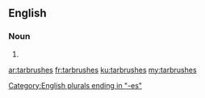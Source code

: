 ==English==

===Noun===
{{head|en|plural}}

# {{plural of|tarbrush|lang=en|nocat=1}}

[[Category:English plurals ending in "-es"]]

[[ar:tarbrushes]]
[[fr:tarbrushes]]
[[ku:tarbrushes]]
[[my:tarbrushes]]
